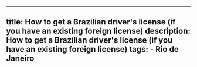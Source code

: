 ---
  title: How to get a Brazilian driver's license (if you have an existing foreign license)
  description: How to get a Brazilian driver's license (if you have an existing foreign license)
  tags:
    - Rio de Janeiro
  ---